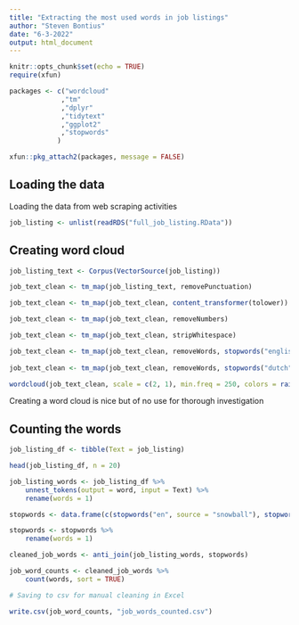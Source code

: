 ```yaml
---
title: "Extracting the most used words in job listings"
author: "Steven Bontius"
date: "6-3-2022"
output: html_document
---
```


```r
knitr::opts_chunk$set(echo = TRUE)
require(xfun)

packages <- c("wordcloud"    
             ,"tm"
             ,"dplyr"
             ,"tidytext"
             ,"ggplot2"
             ,"stopwords"
            )

xfun::pkg_attach2(packages, message = FALSE)

```

## Loading the data 

Loading the data from web scraping activities 
```r
job_listing <- unlist(readRDS("full_job_listing.RData"))

```

## Creating word cloud

```r
job_listing_text <- Corpus(VectorSource(job_listing))

job_text_clean <- tm_map(job_listing_text, removePunctuation)

job_text_clean <- tm_map(job_text_clean, content_transformer(tolower))

job_text_clean <- tm_map(job_text_clean, removeNumbers)

job_text_clean <- tm_map(job_text_clean, stripWhitespace)

job_text_clean <- tm_map(job_text_clean, removeWords, stopwords("english"))
                         
job_text_clean <- tm_map(job_text_clean, removeWords, stopwords("dutch"))

wordcloud(job_text_clean, scale = c(2, 1), min.freq = 250, colors = rainbow(30))

```

Creating a word cloud is nice but of no use for thorough investigation

## Counting the words

```r
job_listing_df <- tibble(Text = job_listing) 

head(job_listing_df, n = 20)

job_listing_words <- job_listing_df %>% 
    unnest_tokens(output = word, input = Text) %>%
    rename(words = 1)

stopwords <- data.frame(c(stopwords("en", source = "snowball"), stopwords("nl", source = "snowball")))

stopwords <- stopwords %>% 
    rename(words = 1)

cleaned_job_words <- anti_join(job_listing_words, stopwords)

job_word_counts <- cleaned_job_words %>%
    count(words, sort = TRUE)

# Saving to csv for manual cleaning in Excel

write.csv(job_word_counts, "job_words_counted.csv")
```

